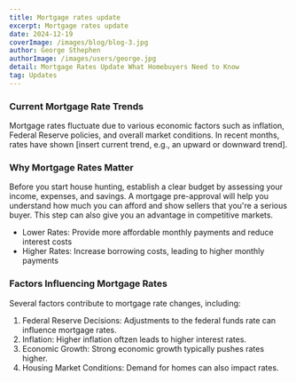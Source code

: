 ```yaml
---
title: Mortgage rates update
excerpt: Mortgage rates update
date: 2024-12-19
coverImage: /images/blog/blog-3.jpg
author: George Sthephen
authorImage: /images/users/george.jpg
detail: Mortgage Rates Update What Homebuyers Need to Know
tag: Updates
---
```


### Current Mortgage Rate Trends

Mortgage rates fluctuate due to various economic factors such as inflation, Federal Reserve policies, and overall market conditions. In recent months, rates have shown [insert current trend, e.g., an upward or downward trend].

### Why Mortgage Rates Matter

Before you start house hunting, establish a clear budget by assessing your income, expenses, and savings. A mortgage pre-approval will help you understand how much you can afford and show sellers that you're a serious buyer. This step can also give you an advantage in competitive markets.

- Lower Rates: Provide more affordable monthly payments and reduce interest costs
- Higher Rates: Increase borrowing costs, leading to higher monthly payments

### Factors Influencing Mortgage Rates

Several factors contribute to mortgage rate changes, including:

1. Federal Reserve Decisions: Adjustments to the federal funds rate can influence mortgage rates.
2. Inflation: Higher inflation oftzen leads to higher interest rates.
3. Economic Growth: Strong economic growth typically pushes rates higher.
4. Housing Market Conditions: Demand for homes can also impact rates.
